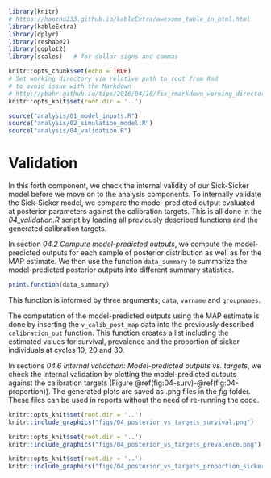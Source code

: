 
```r
library(knitr)
# https://haozhu233.github.io/kableExtra/awesome_table_in_html.html
library(kableExtra)
library(dplyr)
library(reshape2)
library(ggplot2)
library(scales)   # for dollar signs and commas
```

```r
knitr::opts_chunk$set(echo = TRUE)
# Set working directory via relative path to root from Rmd
# to avoid issue with the Markdown 
# http://pbahr.github.io/tips/2016/04/16/fix_rmarkdown_working_directory_issue
knitr::opts_knit$set(root.dir = '..')
```

```r
source("analysis/01_model_inputs.R")
source("analysis/02_simulation_model.R")
source("analysis/04_validation.R")
```

# Validation  {#validation}

In this forth component, we check the internal validity of our Sick-Sicker model before we move on to the analysis components. To internally validate the Sick-Sicker model, we compare the model-predicted output evaluated at posterior parameters against the calibration targets. This is all done in the *04_validation.R* script by loading all previously described functions and the generated calibration targets. 

In section _04.2 Compute model-predicted outputs_, we compute the model-predicted outputs for each sample of posterior distribution as well as for the MAP estimate. We then use the function `data_summary` to summarize the model-predicted posterior outputs into different summary statistics. 
```r
print.function(data_summary)
```
This function is informed by three arguments, `data`, `varname` and `groupnames`.

The computation of the model-predicted outputs using the MAP estimate is done by inserting the `v_calib_post_map` data into the previously described `calibration_out` function. This function creates a list including the estimated values for survival, prevalence and the proportion of sicker individuals at cycles 10, 20 and 30. 

In sections _04.6 Internal validation: Model-predicted outputs vs. targets_, we check the internal validation by plotting the model-predicted outputs against the calibration targets (Figure \@ref(fig:04-surv)-\@ref(fig:04-proportion)). The generated plots are saved as .png files in the *fig* folder. These files can be used in reports without the need of re-running the code. 

```r
knitr::opts_knit$set(root.dir = '..')
knitr::include_graphics("figs/04_posterior_vs_targets_survival.png")
```

```r
knitr::opts_knit$set(root.dir = '..')
knitr::include_graphics("figs/04_posterior_vs_targets_prevalence.png")
```

```r
knitr::opts_knit$set(root.dir = '..')
knitr::include_graphics("figs/04_posterior_vs_targets_proportion_sicker.png")
```

